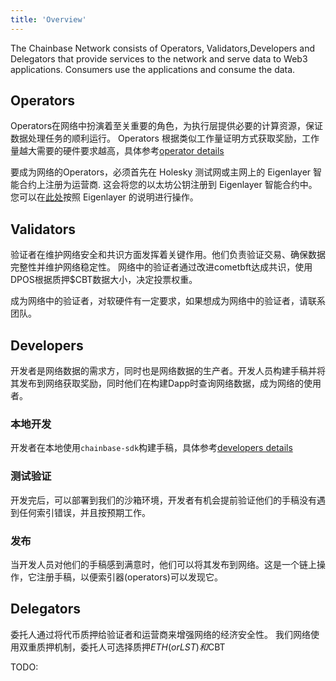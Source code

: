```yaml
---
title: 'Overview'
---
```



The Chainbase Network consists of Operators, Validators,Developers and Delegators that provide services to the network and serve data to Web3 applications. Consumers use the applications and consume the data.



## Operators

Operators在网络中扮演着至关重要的角色，为执行层提供必要的计算资源，保证数据处理任务的顺利运行。
Operators 根据类似工作量证明方式获取奖励，工作量越大需要的硬件要求越高，具体参考[operator details](xxx)

要成为网络的Operators，必须首先在 Holesky 测试网或主网上的 Eigenlayer 智能合约上注册为运营商.
这会将您的以太坊公钥注册到 Eigenlayer 智能合约中。您可以在[此处](https://docs.eigenlayer.xyz/eigenlayer/operator-guides/operator-installation)按照 Eigenlayer 的说明进行操作。

## Validators

验证者在维护网络安全和共识方面发挥着关键作用。他们负责验证交易、确保数据完整性并维护网络稳定性。
网络中的验证者通过改进cometbft达成共识，使用DPOS根据质押$CBT数据大小，决定投票权重。

成为网络中的验证者，对软硬件有一定要求，如果想成为网络中的验证者，请联系团队。

## Developers

开发者是网络数据的需求方，同时也是网络数据的生产者。开发人员构建手稿并将其发布到网络获取奖励，同时他们在构建Dapp时查询网络数据，成为网络的使用者。

### 本地开发

开发者在本地使用`chainbase-sdk`构建手稿，具体参考[developers details](xxx)

### 测试验证

开发完后，可以部署到我们的沙箱环境，开发者有机会提前验证他们的手稿没有遇到任何索引错误，并且按预期工作。

### 发布

当开发人员对他们的手稿感到满意时，他们可以将其发布到网络。这是一个链上操作，它注册手稿，以便索引器(operators)可以发现它。


## Delegators
委托人通过将代币质押给验证者和运营商来增强网络的经济安全性。
我们网络使用双重质押机制，委托人可选择质押$ETH(or LST) 和$CBT

TODO:

